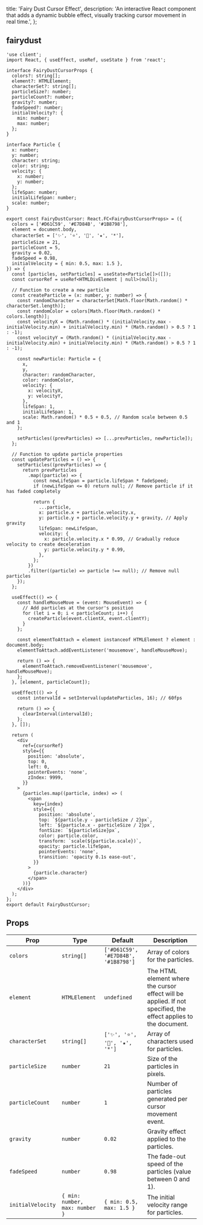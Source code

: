   title: 'Fairy Dust Cursor Effect',
  description:
    'An interactive React component that adds a dynamic bubble effect, visually tracking cursor movement in real time.',
};

<ComponentCodePreview name='fairydust-cursor' />

## fairydust

```tsx
'use client';
import React, { useEffect, useRef, useState } from 'react';

interface FairyDustCursorProps {
  colors?: string[];
  element?: HTMLElement;
  characterSet?: string[];
  particleSize?: number;
  particleCount?: number;
  gravity?: number;
  fadeSpeed?: number;
  initialVelocity?: {
    min: number;
    max: number;
  };
}

interface Particle {
  x: number;
  y: number;
  character: string;
  color: string;
  velocity: {
    x: number;
    y: number;
  };
  lifeSpan: number;
  initialLifeSpan: number;
  scale: number;
}

export const FairyDustCursor: React.FC<FairyDustCursorProps> = ({
  colors = ['#D61C59', '#E7D84B', '#1B8798'],
  element = document.body,
  characterSet = ['✨', '⭐', '🌟', '★', '*'],
  particleSize = 21,
  particleCount = 5,
  gravity = 0.02,
  fadeSpeed = 0.98,
  initialVelocity = { min: 0.5, max: 1.5 },
}) => {
  const [particles, setParticles] = useState<Particle[]>([]);
  const cursorRef = useRef<HTMLDivElement | null>(null);

  // Function to create a new particle
  const createParticle = (x: number, y: number) => {
    const randomCharacter = characterSet[Math.floor(Math.random() * characterSet.length)];
    const randomColor = colors[Math.floor(Math.random() * colors.length)];
    const velocityX = (Math.random() * (initialVelocity.max - initialVelocity.min) + initialVelocity.min) * (Math.random() > 0.5 ? 1 : -1);
    const velocityY = (Math.random() * (initialVelocity.max - initialVelocity.min) + initialVelocity.min) * (Math.random() > 0.5 ? 1 : -1);

    const newParticle: Particle = {
      x,
      y,
      character: randomCharacter,
      color: randomColor,
      velocity: {
        x: velocityX,
        y: velocityY,
      },
      lifeSpan: 1,
      initialLifeSpan: 1,
      scale: Math.random() * 0.5 + 0.5, // Random scale between 0.5 and 1
    };

    setParticles((prevParticles) => [...prevParticles, newParticle]);
  };

  // Function to update particle properties
  const updateParticles = () => {
    setParticles((prevParticles) => {
      return prevParticles
        .map((particle) => {
          const newLifeSpan = particle.lifeSpan * fadeSpeed;
          if (newLifeSpan <= 0) return null; // Remove particle if it has faded completely

          return {
            ...particle,
            x: particle.x + particle.velocity.x,
            y: particle.y + particle.velocity.y + gravity, // Apply gravity
            lifeSpan: newLifeSpan,
            velocity: {
              x: particle.velocity.x * 0.99, // Gradually reduce velocity to create deceleration
              y: particle.velocity.y * 0.99,
            },
          };
        })
        .filter((particle) => particle !== null); // Remove null particles
    });
  };

  useEffect(() => {
    const handleMouseMove = (event: MouseEvent) => {
      // Add particles at the cursor's position
      for (let i = 0; i < particleCount; i++) {
        createParticle(event.clientX, event.clientY);
      }
    };

    const elementToAttach = element instanceof HTMLElement ? element : document.body;
    elementToAttach.addEventListener('mousemove', handleMouseMove);

    return () => {
      elementToAttach.removeEventListener('mousemove', handleMouseMove);
    };
  }, [element, particleCount]);

  useEffect(() => {
    const intervalId = setInterval(updateParticles, 16); // 60fps

    return () => {
      clearInterval(intervalId);
    };
  }, []);

  return (
    <div
      ref={cursorRef}
      style={{
        position: 'absolute',
        top: 0,
        left: 0,
        pointerEvents: 'none',
        zIndex: 9999,
      }}
    >
      {particles.map((particle, index) => (
        <span
          key={index}
          style={{
            position: 'absolute',
            top: `${particle.y - particleSize / 2}px`,
            left: `${particle.x - particleSize / 2}px`,
            fontSize: `${particleSize}px`,
            color: particle.color,
            transform: `scale(${particle.scale})`,
            opacity: particle.lifeSpan,
            pointerEvents: 'none',
            transition: 'opacity 0.1s ease-out',
          }}
        >
          {particle.character}
        </span>
      ))}
    </div>
  );
};
export default FairyDustCursor;
```

## Props

| Prop              | Type                           | Default                             | Description                                                                                                     |
| ----------------- | ------------------------------ | ----------------------------------- | --------------------------------------------------------------------------------------------------------------- |
| `colors`          | `string[]`                     | `['#D61C59', '#E7D84B', '#1B8798']` | Array of colors for the particles.                                                                              |
| `element`         | `HTMLElement`                  | `undefined`                         | The HTML element where the cursor effect will be applied. If not specified, the effect applies to the document. |
| `characterSet`    | `string[]`                     | `['✨', '⭐', '🌟', '★', '*']`      | Array of characters used for particles.                                                                         |
| `particleSize`    | `number`                       | `21`                                | Size of the particles in pixels.                                                                                |
| `particleCount`   | `number`                       | `1`                                 | Number of particles generated per cursor movement event.                                                        |
| `gravity`         | `number`                       | `0.02`                              | Gravity effect applied to the particles.                                                                        |
| `fadeSpeed`       | `number`                       | `0.98`                              | The fade-out speed of the particles (value between 0 and 1).                                                    |
| `initialVelocity` | `{ min: number, max: number }` | `{ min: 0.5, max: 1.5 }`            | The initial velocity range for particles.                                                                       |
